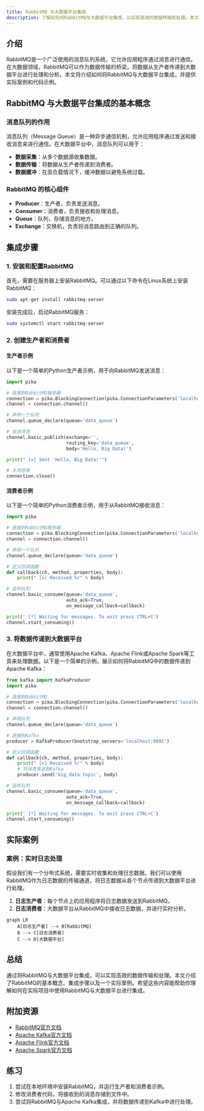 ```yaml
---
title: RabbitMQ 与大数据平台集成
description: 了解如何将RabbitMQ与大数据平台集成，以实现高效的数据传输和处理。本文适合初学者，包含清晰的解释、代码示例和实际案例。
---
```


## 介绍

RabbitMQ是一个广泛使用的消息队列系统，它允许应用程序通过消息进行通信。在大数据领域，RabbitMQ可以作为数据传输的桥梁，将数据从生产者传递到大数据平台进行处理和分析。本文将介绍如何将RabbitMQ与大数据平台集成，并提供实际案例和代码示例。

## RabbitMQ 与大数据平台集成的基本概念

### 消息队列的作用

消息队列（Message Queue）是一种异步通信机制，允许应用程序通过发送和接收消息来进行通信。在大数据平台中，消息队列可以用于：

- **数据采集**：从多个数据源收集数据。
- **数据传输**：将数据从生产者传递到消费者。
- **数据缓冲**：在高负载情况下，缓冲数据以避免系统过载。

### RabbitMQ 的核心组件

- **Producer**：生产者，负责发送消息。
- **Consumer**：消费者，负责接收和处理消息。
- **Queue**：队列，存储消息的地方。
- **Exchange**：交换机，负责将消息路由到正确的队列。

## 集成步骤

### 1. 安装和配置RabbitMQ

首先，需要在服务器上安装RabbitMQ。可以通过以下命令在Linux系统上安装RabbitMQ：

```bash
sudo apt-get install rabbitmq-server
```

安装完成后，启动RabbitMQ服务：

```bash
sudo systemctl start rabbitmq-server
```

### 2. 创建生产者和消费者

#### 生产者示例

以下是一个简单的Python生产者示例，用于向RabbitMQ发送消息：

```python
import pika

# 连接到RabbitMQ服务器
connection = pika.BlockingConnection(pika.ConnectionParameters('localhost'))
channel = connection.channel()

# 声明一个队列
channel.queue_declare(queue='data_queue')

# 发送消息
channel.basic_publish(exchange='',
                      routing_key='data_queue',
                      body='Hello, Big Data!')

print(" [x] Sent 'Hello, Big Data!'")

# 关闭连接
connection.close()
```

#### 消费者示例

以下是一个简单的Python消费者示例，用于从RabbitMQ接收消息：

```python
import pika

# 连接到RabbitMQ服务器
connection = pika.BlockingConnection(pika.ConnectionParameters('localhost'))
channel = connection.channel()

# 声明一个队列
channel.queue_declare(queue='data_queue')

# 定义回调函数
def callback(ch, method, properties, body):
    print(" [x] Received %r" % body)

# 监听队列
channel.basic_consume(queue='data_queue',
                      auto_ack=True,
                      on_message_callback=callback)

print(' [*] Waiting for messages. To exit press CTRL+C')
channel.start_consuming()
```

### 3. 将数据传递到大数据平台

在大数据平台中，通常使用Apache Kafka、Apache Flink或Apache Spark等工具来处理数据。以下是一个简单的示例，展示如何将RabbitMQ中的数据传递到Apache Kafka：

```python
from kafka import KafkaProducer
import pika

# 连接到RabbitMQ
connection = pika.BlockingConnection(pika.ConnectionParameters('localhost'))
channel = connection.channel()

# 声明队列
channel.queue_declare(queue='data_queue')

# 连接到Kafka
producer = KafkaProducer(bootstrap_servers='localhost:9092')

# 定义回调函数
def callback(ch, method, properties, body):
    print(" [x] Received %r" % body)
    # 将消息发送到Kafka
    producer.send('big_data_topic', body)

# 监听队列
channel.basic_consume(queue='data_queue',
                      auto_ack=True,
                      on_message_callback=callback)

print(' [*] Waiting for messages. To exit press CTRL+C')
channel.start_consuming()
```

## 实际案例

### 案例：实时日志处理

假设我们有一个分布式系统，需要实时收集和处理日志数据。我们可以使用RabbitMQ作为日志数据的传输通道，将日志数据从各个节点传递到大数据平台进行处理。

1. **日志生产者**：每个节点上的应用程序将日志数据发送到RabbitMQ。
2. **日志消费者**：大数据平台从RabbitMQ中接收日志数据，并进行实时分析。

```mermaid
graph LR
    A[日志生产者] --> B[RabbitMQ]
    B --> C[日志消费者]
    C --> D[大数据平台]
```

## 总结

通过将RabbitMQ与大数据平台集成，可以实现高效的数据传输和处理。本文介绍了RabbitMQ的基本概念、集成步骤以及一个实际案例。希望这些内容能帮助你理解如何在实际项目中使用RabbitMQ与大数据平台进行集成。

## 附加资源

- [RabbitMQ官方文档](https://www.rabbitmq.com/documentation.html)
- [Apache Kafka官方文档](https://kafka.apache.org/documentation/)
- [Apache Flink官方文档](https://flink.apache.org/docs/)
- [Apache Spark官方文档](https://spark.apache.org/docs/)

## 练习

1. 尝试在本地环境中安装RabbitMQ，并运行生产者和消费者示例。
2. 修改消费者代码，将接收到的消息存储到文件中。
3. 尝试将RabbitMQ与Apache Kafka集成，并将数据传递到Kafka中进行处理。
